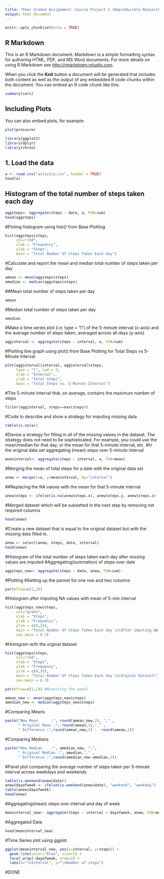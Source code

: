 ```yaml
---
title: "Peer Graded Assignment: Course Project 1 (Reproducible Research)"
output: html_document
---
```


```r
knitr::opts_chunk$set(echo = TRUE)
```

## R Markdown

This is an R Markdown document. Markdown is a simple formatting syntax for authoring HTML, PDF, and MS Word documents. For more details on using R Markdown see <http://rmarkdown.rstudio.com>.

When you click the **Knit** button a document will be generated that includes both content as well as the output of any embedded R code chunks within the document. You can embed an R code chunk like this:

```r
summary(cars)
```

## Including Plots

You can also embed plots, for example:

```r
plot(pressure)
```

```r
library(ggplot2)
library(dplyr)
library(chron)
```
## 1. Load the data

```r
a <- read.csv("activity.csv", header = TRUE)
head(a)
```
## Histogram of the total number of steps taken each day
```r
aggsteps<- aggregate(steps ~ date, a, FUN=sum)
head(aggsteps)
```
#Ploting histogram using hist() from Base Plotting
```r
hist(aggsteps$steps, 
     col="red", 
     xlab = "Frequency", 
     ylab = "Steps",
     main = "Total Number Of Steps Taken Each day")
```
#Calculate and report the mean and median total number of steps taken per day
```r
amean <- mean(aggsteps$steps)
amedian <- median(aggsteps$steps)
```
##Mean total number of steps taken per day
```r
amean
```
#Median total number of steps taken per day
```r
amedian
```
#Make a time series plot (i.e. type = "l") of the 5-minute interval (x-axis) and the average number of steps taken, averaged across all days (y-axis)
```r
agginterval <- aggregate(steps ~ interval, a, FUN=sum)
```
#Plotting line graph using plot() from Base Plotting for Total Steps vs 5-Minute Interval
```r
plot(agginterval$interval, agginterval$steps, 
     type = "l", lwd = 2,
     xlab = "Interval", 
     ylab = "Total Steps",
     main = "Total Steps vs. 5-Minute Interval")
```
#The 5-minute interval that, on average, contains the maximum number of steps
```r
filter(agginterval, steps==max(steps))
```
#Code to describe and show a strategy for imputing missing data
```r
table(is.na(a))
```
#Devise a strategy for filling in all of the missing values in the dataset. The strategy does not need to be sophisticated. For example, you could use the mean/median for that day, or the mean for that 5-minute interval, etc.
#In the original data set aggregating (mean) steps over 5-minute interval
```r
meaninterval<- aggregate(steps ~ interval, a, FUN=mean)
```
#Merging the mean of total steps for a date with the original data set
```r
anew <- merge(x=a, y=meaninterval, by="interval")
```
##Replacing the NA values with the mean for that 5-minute interval
```r
anew$steps <- ifelse(is.na(anew$steps.x), anew$steps.y, anew$steps.x)
```
#Merged dataset which will be subsetted in the next step by removing not required columns
```r
head(anew)
```
#Create a new dataset that is equal to the original dataset but with the missing data filled in.
```r
anew <- select(anew, steps, date, interval)
head(anew)
```
#Histogram of the total number of steps taken each day after missing values are imputed
#Aggregating(summation) of steps over date
```r
aggsteps_new<- aggregate(steps ~ date, anew, FUN=sum)
```
#Plotting
#Setting up the pannel for one row and two columns
```r
par(mfrow=c(1,2))
```
#Histogram after imputing NA values with mean of 5-min interval
```r
hist(aggsteps_new$steps, 
     col="green",
     xlab = "Steps", 
     ylab = "Frequency",
     ylim = c(0,35),
     main = "Total Number Of Steps Taken Each day \n(After imputing NA values with \n mean of 5-min interval)",
     cex.main = 0.7)
```
#Histogram with the orginal dataset
```r
hist(aggsteps$steps, 
     col="red", 
     xlab = "Steps", 
     ylab = "Frequency",
     ylim = c(0,35),
     main = "Total Number Of Steps Taken Each day \n(Orginal Dataset)",
     cex.main = 0.7)

par(mfrow=c(1,1)) #Resetting the panel

amean_new <- mean(aggsteps_new$steps)
amedian_new <- median(aggsteps_new$steps)
```
#Comparing Means
```r
paste("New Mean      :", round(amean_new,2), "," ,  
      " Original Mean :", round(amean,2),"," , 
      " Difference :",round(amean_new,2) -  round(amean,2))
```      
#Comparing Medians
```r
paste("New Median    :", amedian_new, ",", 
      " Original Median :", amedian,"," , 
      " Difference :",round(amedian_new-amedian,2))
```
#Panel plot comparing the average number of steps taken per 5-minute interval across weekdays and weekends
```r
table(is.weekend(anew$date))
anew$dayofweek <- ifelse(is.weekend(anew$date), "weekend", "weekday")
table(anew$dayofweek)
head(anew)
```


#Aggregating(mean) steps over interval and day of week

```r
meaninterval_new<- aggregate(steps ~ interval + dayofweek, anew, FUN=mean)
```
#Aggregated Data
```r
head(meaninterval_new)
```
#Time Series plot using ggplot
```r
ggplot(meaninterval_new, aes(x=interval, y=steps)) + 
  geom_line(color="blue", size=1) + 
  facet_wrap(~dayofweek, nrow=2) +
  labs(x="\nInterval", y="\nNumber of steps")
```  
#DONE








